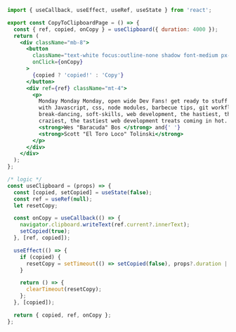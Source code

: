```jsx
import { useCallback, useEffect, useRef, useState } from 'react';

export const CopyToClipboardPage = () => {
  const { ref, copied, onCopy } = useClipboard({ duration: 4000 });
  return (
    <div className="mb-8">
      <button
        className="text-white focus:outline-none shadow font-medium px-6 py-1 text-sm bg-blue-700"
        onClick={onCopy}
      >
        {copied ? 'copied!' : 'Copy'}
      </button>
      <div ref={ref} className="mt-4">
        <p>
          Monday Monday Monday, open wide Dev Fans! get ready to stuff your face
          with Javascript, css, node modules, barbecue tips, git workflow,
          break-dancing, soft-skills, web development, the hastiest, the
          craziest, the tastiest web development treats coming in hot. here is{' '}
          <strong>Wes "Baracuda" Bos </strong> and{' '}
          <strong>Scott "El Toro Loco" Tolinski</strong>
        </p>
      </div>
    </div>
  );
};

/* logic */
const useClipboard = (props) => {
  const [copied, setCopied] = useState(false);
  const ref = useRef(null);
  let resetCopy;

  const onCopy = useCallback(() => {
    navigator.clipboard.writeText(ref.current?.innerText);
    setCopied(true);
  }, [ref, copied]);

  useEffect(() => {
    if (copied) {
      resetCopy = setTimeout(() => setCopied(false), props?.duration || 3000);
    }

    return () => {
      clearTimeout(resetCopy);
    };
  }, [copied]);

  return { copied, ref, onCopy };
};
```
